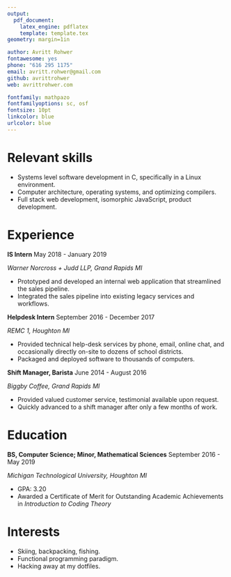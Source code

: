 ```yaml
---
output:
  pdf_document:
    latex_engine: pdflatex
    template: template.tex
geometry: margin=1in

author: Avritt Rohwer
fontawesome: yes
phone: "616 295 1175"
email: avritt.rohwer@gmail.com
github: avrittrohwer
web: avrittrohwer.com

fontfamily: mathpazo
fontfamilyoptions: sc, osf
fontsize: 10pt
linkcolor: blue
urlcolor: blue
---
```


\thispagestyle{empty}

# Relevant skills \hrulefill

- Systems level software development in C, specifically in a Linux environment.
- Computer architecture, operating systems, and optimizing compilers.
- Full stack web development, isomorphic JavaScript, product development.

# Experience \hrulefill

**IS Intern** \hfill May 2018 - January 2019

*Warner Norcross + Judd LLP, Grand Rapids MI*

- Prototyped and developed an internal web application that streamlined the sales pipeline.
- Integrated the sales pipeline into existing legacy services and workflows.

**Helpdesk Intern** \hfill September 2016 - December 2017

*REMC 1, Houghton MI*

- Provided technical help-desk services by phone, email, online chat, and occasionally directly
  on-site to dozens of school districts.
- Packaged and deployed software to thousands of computers.

**Shift Manager, Barista** \hfill June 2014 - August 2016

*Biggby Coffee, Grand Rapids MI*

- Provided valued customer service, testimonial available upon request.
- Quickly advanced to a shift manager after only a few months of work.


# Education \hrulefill

**BS, Computer Science; Minor, Mathematical Sciences** \hfill September 2016 - May 2019

*Michigan Technological University, Houghton MI*

- GPA: 3.20
- Awarded a Certificate of Merit for Outstanding Academic Achievements in *Introduction to Coding
  Theory*

# Interests \hrulefill

- Skiing, backpacking, fishing.
- Functional programming paradigm.
- Hacking away at my dotfiles.

\vspace*{\fill}
\begin{center}
References available upon request.
\end{center}
